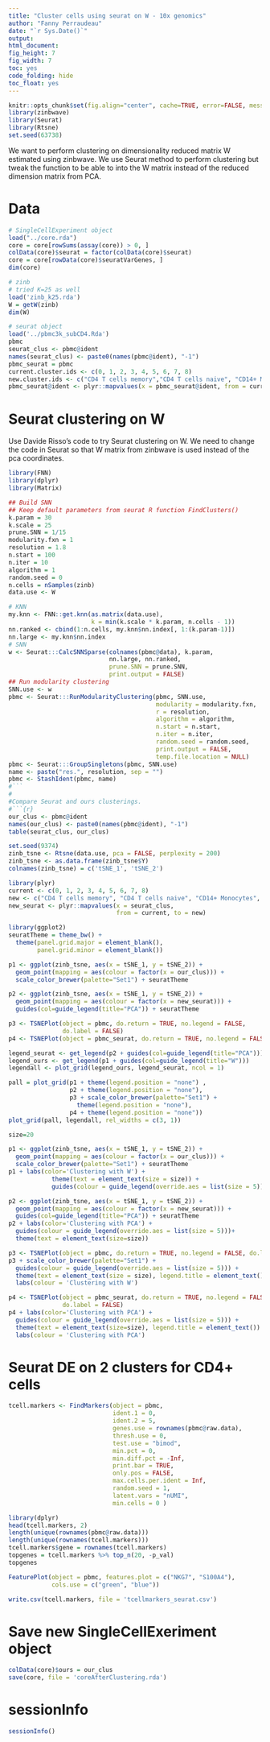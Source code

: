 ```yaml
---
title: "Cluster cells using seurat on W - 10x genomics"
author: "Fanny Perraudeau"
date: "`r Sys.Date()`"
output: 
html_document: 
fig_height: 7
fig_width: 7
toc: yes
code_folding: hide
toc_float: yes
---
```


```r
knitr::opts_chunk$set(fig.align="center", cache=TRUE, error=FALSE, message=FALSE, warning=TRUE)
library(zinbwave)
library(Seurat)
library(Rtsne)
set.seed(63738)
```

We want to perform clustering on dimensionality reduced matrix W estimated using zinbwave. We use Seurat method to perform clustering but tweak the function to be able to into the W matrix instead of the reduced dimension matrix from PCA.

# Data
```r
# SingleCellExperiment object
load("../core.rda")
core = core[rowSums(assay(core)) > 0, ]
colData(core)$seurat = factor(colData(core)$seurat)
core = core[rowData(core)$seuratVarGenes, ]
dim(core)

# zinb 
# tried K=25 as well
load('zinb_k25.rda')
W = getW(zinb)
dim(W)

# seurat object
load('../pbmc3k_subCD4.Rda')
pbmc
seurat_clus <- pbmc@ident
names(seurat_clus) <- paste0(names(pbmc@ident), "-1")
pbmc_seurat = pbmc
current.cluster.ids <- c(0, 1, 2, 3, 4, 5, 6, 7, 8)
new.cluster.ids <- c("CD4 T cells memory","CD4 T cells naive", "CD14+ Monocytes", "B cells", "CD8 T cells", "FCGR3A+ Monocytes", "NK cells", "Dendritic cells", "Megakaryocytes")
pbmc_seurat@ident <- plyr::mapvalues(x = pbmc_seurat@ident, from = current.cluster.ids, to = new.cluster.ids)
```


# Seurat clustering on W

Use Davide Risso's code to try Seurat clustering on W. We need to change the code in Seurat so that W matrix from zinbwave is used instead of the pca coordinates.

```r
library(FNN)
library(dplyr)
library(Matrix)

## Build SNN
## Keep default parameters from seurat R function FindClusters()
k.param = 30
k.scale = 25
prune.SNN = 1/15
modularity.fxn = 1
resolution = 1.8
n.start = 100
n.iter = 10
algorithm = 1
random.seed = 0
n.cells = nSamples(zinb)
data.use <- W

# KNN
my.knn <- FNN::get.knn(as.matrix(data.use),
                       k = min(k.scale * k.param, n.cells - 1))
nn.ranked <- cbind(1:n.cells, my.knn$nn.index[, 1:(k.param-1)])
nn.large <- my.knn$nn.index
# SNN
w <- Seurat:::CalcSNNSparse(colnames(pbmc@data), k.param,
                            nn.large, nn.ranked, 
                            prune.SNN = prune.SNN, 
                            print.output = FALSE)
## Run modularity clustering
SNN.use <- w
pbmc <- Seurat:::RunModularityClustering(pbmc, SNN.use, 
                                         modularity = modularity.fxn,
                                         r = resolution,
                                         algorithm = algorithm,
                                         n.start = n.start, 
                                         n.iter = n.iter, 
                                         random.seed = random.seed, 
                                         print.output = FALSE,
                                         temp.file.location = NULL)
pbmc <- Seurat:::GroupSingletons(pbmc, SNN.use)
name <- paste("res.", resolution, sep = "")
pbmc <- StashIdent(pbmc, name)
#```
#
#Compare Seurat and ours clusterings.
#```{r}
our_clus <- pbmc@ident
names(our_clus) <- paste0(names(pbmc@ident), "-1")
table(seurat_clus, our_clus)
```

```r
set.seed(9374)
zinb_tsne <- Rtsne(data.use, pca = FALSE, perplexity = 200)
zinb_tsne <- as.data.frame(zinb_tsne$Y)
colnames(zinb_tsne) = c('tSNE_1', 'tSNE_2')
```

```r
library(plyr)
current <- c(0, 1, 2, 3, 4, 5, 6, 7, 8)
new <- c("CD4 T cells memory", "CD4 T cells naive", "CD14+ Monocytes", "B cells", "CD8 T cells", "FCGR3A+ Monocytes", "NK cells", "Dendritic cells", "Megakaryocytes")
new_seurat <- plyr::mapvalues(x = seurat_clus,
                              from = current, to = new)
```

```r
library(ggplot2)
seuratTheme = theme_bw() + 
  theme(panel.grid.major = element_blank(), 
        panel.grid.minor = element_blank())

p1 <- ggplot(zinb_tsne, aes(x = tSNE_1, y = tSNE_2)) + 
  geom_point(mapping = aes(colour = factor(x = our_clus))) +
  scale_color_brewer(palette="Set1") + seuratTheme 

p2 <- ggplot(zinb_tsne, aes(x = tSNE_1, y = tSNE_2)) + 
  geom_point(mapping = aes(colour = factor(x = new_seurat))) +
  guides(col=guide_legend(title="PCA")) + seuratTheme 

p3 <- TSNEPlot(object = pbmc, do.return = TRUE, no.legend = FALSE,
               do.label = FALSE)
p4 <- TSNEPlot(object = pbmc_seurat, do.return = TRUE, no.legend = FALSE, do.label = FALSE, pt.size = 0.5)

legend_seurat <- get_legend(p2 + guides(col=guide_legend(title="PCA")))
legend_ours <- get_legend(p1 + guides(col=guide_legend(title="W")))
legendall <- plot_grid(legend_ours, legend_seurat, ncol = 1)

pall = plot_grid(p1 + theme(legend.position = "none") ,
                 p2 + theme(legend.position = "none"),
                 p3 + scale_color_brewer(palette="Set1") +
                   theme(legend.position = "none"),
                 p4 + theme(legend.position = "none"))
plot_grid(pall, legendall, rel_widths = c(3, 1))
```

```r
size=20
```

```r
p1 <- ggplot(zinb_tsne, aes(x = tSNE_1, y = tSNE_2)) + 
  geom_point(mapping = aes(colour = factor(x = our_clus))) +
  scale_color_brewer(palette="Set1") + seuratTheme 
p1 + labs(color='Clustering with W') +
            theme(text = element_text(size = size)) +
            guides(colour = guide_legend(override.aes = list(size = 5)))
```

```r
p2 <- ggplot(zinb_tsne, aes(x = tSNE_1, y = tSNE_2)) + 
  geom_point(mapping = aes(colour = factor(x = new_seurat))) +
  guides(col=guide_legend(title="PCA")) + seuratTheme 
p2 + labs(color='Clustering with PCA') +
  guides(colour = guide_legend(override.aes = list(size = 5)))+
  theme(text = element_text(size=size))
```

```r
p3 <- TSNEPlot(object = pbmc, do.return = TRUE, no.legend = FALSE, do.label = FALSE)
p3 + scale_color_brewer(palette="Set1") +
  guides(colour = guide_legend(override.aes = list(size = 5))) +
  theme(text = element_text(size = size), legend.title = element_text()) +
  labs(colour = 'Clustering with W')
```

```r
p4 <- TSNEPlot(object = pbmc_seurat, do.return = TRUE, no.legend = FALSE,
               do.label = FALSE)
p4 + labs(color='Clustering with PCA') +
  guides(colour = guide_legend(override.aes = list(size = 5))) +
  theme(text = element_text(size=size), legend.title = element_text()) +
  labs(colour = 'Clustering with PCA')
```

# Seurat DE on 2 clusters for CD4+ cells

```r
tcell.markers <- FindMarkers(object = pbmc,
                             ident.1 = 0,
                             ident.2 = 5,
                             genes.use = rownames(pbmc@raw.data),
                             thresh.use = 0,
                             test.use = "bimod",
                             min.pct = 0, 
                             min.diff.pct = -Inf,
                             print.bar = TRUE,
                             only.pos = FALSE,
                             max.cells.per.ident = Inf, 
                             random.seed = 1,
                             latent.vars = "nUMI",
                             min.cells = 0 )
```


```r
library(dplyr)
head(tcell.markers, 2)
length(unique(rownames(pbmc@raw.data)))
length(unique(rownames(tcell.markers)))
tcell.markers$gene = rownames(tcell.markers)
topgenes = tcell.markers %>% top_n(20, -p_val)
topgenes
```

```r
FeaturePlot(object = pbmc, features.plot = c("NKG7", "S100A4"),
            cols.use = c("green", "blue"))
```


```r
write.csv(tcell.markers, file = 'tcellmarkers_seurat.csv')
```

# Save new SingleCellExeriment object
```r
colData(core)$ours = our_clus
save(core, file = 'coreAfterClustering.rda')
```

# sessionInfo

```r
sessionInfo()
```